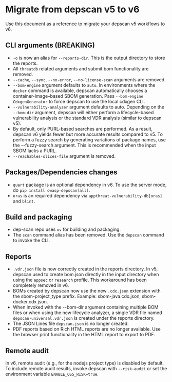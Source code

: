 # Migrate from depscan v5 to v6

Use this document as a reference to migrate your depscan v5 workflows to v6.

## CLI arguments (BREAKING)

- `-o` is now an alias for `--reports-dir`. This is the output directory to store the reports.
- All `threatdb` related arguments and submit bom functionality are removed.
- `--cache`, `--sync`, `--no-error`, `--no-license-scan` arguments are removed.
- `--bom-engine` argument defaults to `auto`. In environments where the `docker` command is available, depscan automatically chooses a container-image–based SBOM generation. Pass `--bom-engine CdxgenGenerator` to force depscan to use the local cdxgen CLI.
- `--vulnerability-analyzer` argument defaults to auto. Depending on the `--bom-dir` argument, depscan will either perform a lifecycle-based vulnerability analysis or the standard VDR analysis (similar to depscan v5).
- By default, only PURL-based searches are performed. As a result, depscan v6 yields fewer but more accurate results compared to v5. To perform a fuzzy search by generating variations of package names, use the --fuzzy-search argument. This is recommended when the input SBOM lacks a PURL.
- `--reachables-slices-file` argument is removed.

## Packages/Dependencies changes

- `quart` package is an optional dependency in v6. To use the server mode, do `pip install owasp-depscan[all]`.
- `oras` is an required dependency via `appthreat-vulnerability-db[oras]` and `blint`.

## Build and packaging

- dep-scan repo uses `uv` for building and packaging.
- The `scan` command alias has been removed. Use the `depscan` command to invoke the CLI.

## Reports

- `.vdr.json` file is now correctly created in the reports directory. In v5, depscan used to create bom.json directly in the input directory when using the `appsec` or `research` profile. This workaround has been completely removed in v6.
- BOMs created by depscan now use the new `.cdx.json` extension with the sbom-project_type prefix. Example: sbom-java.cdx.json, sbom-docker.cdx.json.
- When invoked with the --bom-dir argument containing multiple BOM files or when using the new lifecycle analyzer, a single VDR file named `depscan-universal.vdr.json` is created under the reports directory.
- The JSON Lines file `depscan.json` is no longer created.
- PDF reports based on Rich HTML reports are no longer available. Use the browser print functionality in the HTML report to export to PDF.

## Remote audit

In v6, remote audit (e.g., for the nodejs project type) is disabled by default. To include remote audit results, invoke depscan with `--risk-audit` or set the environment variable `ENABLE_OSS_RISK=true`.
